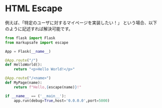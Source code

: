 # HTML Escape
例えば、「特定のユーザに対するマイページを実装したい！」
という場合、以下のように記述すれば解決可能です。
```python {2,10-12}
from flask import Flask
from markupsafe import escape

App = Flask(__name__)

@App.route("/")
def HelloWorld():
    return "<p>Hello World!</p>"

@App.route("/<name>")
def MyPage(name):
    return f"Hello,{escape(name)}!"

if __name__ == ('__main__'):
    app.run(debug=True,host='0.0.0.0',port=5000)
```